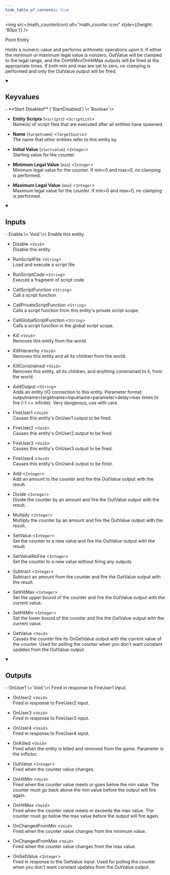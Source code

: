 ```yaml
---
hide_table_of_contents: true
---
```



<img src={math_counterIcon} alt="math_counter icon" style={{height: '80px'}} />

Point Entity

Holds a numeric value and performs arithmetic operations upon it. If either the minimum or maximum legal value is nonzero, OutValue will be clamped to the legal range, and the OnHitMin/OnHitMax outputs will be fired at the appropriate times. If both min and max are set to zero, no clamping is performed and only the OutValue output will be fired.

<details open>
<summary><h2>Keyvalues</h2></summary>
- **Start Disabled** (`StartDisabled`) \<`Boolean`\>

- **Entity Scripts** (`vscripts`) \<`ScriptList`\>\
Name(s) of script files that are executed after all entities have spawned.

- **Name** (`targetname`) \<`TargetSource`\>\
The name that other entities refer to this entity by.

- **Initial Value** (`startvalue`) \<`Integer`\>\
Starting value for the counter.

- **Minimum Legal Value** (`min`) \<`Integer`\>\
Minimum legal value for the counter. If min=0 and max=0, no clamping is performed.

- **Maximum Legal Value** (`max`) \<`Integer`\>\
Maximum legal value for the counter. If min=0 and max=0, no clamping is performed.


 </details>
<details open>
<summary><h2>Inputs</h2></summary>
- Enable \<`Void`\>\
Enable this entity.

- Disable \<`Void`\>\
Disable this entity.

- RunScriptFile \<`String`\>\
Load and execute a script file

- RunScriptCode \<`String`\>\
Execute a fragment of script code

- CallScriptFunction \<`String`\>\
Call a script function

- CallPrivateScriptFunction \<`String`\>\
Calls a script function from this entity's private script scope.

- CallGlobalScriptFunction \<`String`\>\
Calls a script function in the global script scope.

- Kill \<`Void`\>\
Removes this entity from the world.

- KillHierarchy \<`Void`\>\
Removes this entity and all its children from the world.

- KillConstrained \<`Void`\>\
Removes this entity, all its children, and anything constrained to it, from the world.

- AddOutput \<`String`\>\
Adds an entity I/O connection to this entity. Parameter format: outputname&gt;targetname>inputname&gt;parameter&gt;delay&gt;max times to fire (-1 == infinite). Very dangerous, use with care.

- FireUser1 \<`Void`\>\
Causes this entity's OnUser1 output to be fired.

- FireUser2 \<`Void`\>\
Causes this entity's OnUser2 output to be fired.

- FireUser3 \<`Void`\>\
Causes this entity's OnUser3 output to be fired.

- FireUser4 \<`Void`\>\
Causes this entity's OnUser4 output to be fired.

- Add \<`Integer`\>\
Add an amount to the counter and fire the OutValue output with the result.

- Divide \<`Integer`\>\
Divide the counter by an amount and fire the OutValue output with the result.

- Multiply \<`Integer`\>\
Multiply the counter by an amount and fire the OutValue output with the result.

- SetValue \<`Integer`\>\
Set the counter to a new value and fire the OutValue output with the result.

- SetValueNoFire \<`Integer`\>\
Set the counter to a new value without firing any outputs.

- Subtract \<`Integer`\>\
Subtract an amount from the counter and fire the OutValue output with the result.

- SetHitMax \<`Integer`\>\
Set the upper bound of the counter and fire the OutValue output with the current value.

- SetHitMin \<`Integer`\>\
Set the lower bound of the counter and fire the OutValue output with the current value.

- GetValue \<`Void`\>\
Causes the counter fire its OnGetValue output with the current value of the counter. Used for polling the counter when you don't want constant updates from the OutValue output.


 </details>
<details open>
<summary><h2>Outputs</h2></summary>
- OnUser1 \<`Void`\>\
Fired in response to FireUser1 input.

- OnUser2 \<`Void`\>\
Fired in response to FireUser2 input.

- OnUser3 \<`Void`\>\
Fired in response to FireUser3 input.

- OnUser4 \<`Void`\>\
Fired in response to FireUser4 input.

- OnKilled \<`Void`\>\
Fired when the entity is killed and removed from the game. Parameter is the inflictor.

- OutValue \<`Integer`\>\
Fired when the counter value changes.

- OnHitMin \<`Void`\>\
Fired when the counter value meets or goes below the min value. The counter must go back above the min value before the output will fire again.

- OnHitMax \<`Void`\>\
Fired when the counter value meets or exceeds the max value. The counter must go below the max value before the output will fire again.

- OnChangedFromMin \<`Void`\>\
Fired when the counter value changes from the minimum value.

- OnChangedFromMax \<`Void`\>\
Fired when the counter value changes from the max value.

- OnGetValue \<`Integer`\>\
Fired in response to the GetValue input. Used for polling the counter when you don't want constant updates from the OutValue output.


 </details>